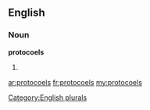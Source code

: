 ==English==

===Noun===
'''protocoels'''

# {{plural of|[[protocoel]]}}

[[Category:English plurals]]

[[ar:protocoels]]
[[fr:protocoels]]
[[my:protocoels]]